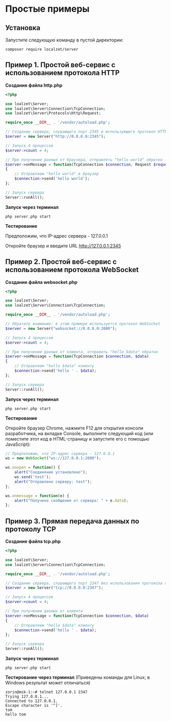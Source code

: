 # Простые примеры

## Установка

Запустите следующую команду в пустой директории:

`composer require localzet/server`

## Пример 1. Простой веб-сервис с использованием протокола HTTP

**Создание файла http.php**

```php
<?php

use loalzet\Server;
use loalzet\Server\Connection\TcpConnection;
use loalzet\Server\Protocols\Http\Request;

require_once __DIR__ . '/vendor/autoload.php';

// Создание сервера, слушающего порт 2345 и использующего протокол HTTP
$server = new Server("http://0.0.0.0:2345");

// Запуск 4 процессов
$server->count = 4;

// При получении данных от браузера, отправлять "hello world" обратно
$server->onMessage = function(TcpConnection $connection, Request $request)
{
    // Отправляем "hello world" в браузер
    $connection->send('hello world');
};

// Запуск сервера
Server::runAll();
```

**Запуск через терминал**
```shell
php server.php start
```

**Тестирование**

Предположим, что IP-адрес сервера - 127.0.0.1

Откройте браузер и введите URL http://127.0.0.1:2345

## Пример 2. Простой веб-сервис с использованием протокола WebSocket

**Создание файла websocket.php**

```php
<?php

use loalzet\Server;
use loalzet\Server\Connection\TcpConnection;

require_once __DIR__ . '/vendor/autoload.php';

// Обратите внимание: в этом примере используется протокол WebSocket
$server = new Server("websocket://0.0.0.0:2000");

// Запуск 4 процессов
$server->count = 4;

// При получении данных от клиента, отправить "hello $data" обратно
$server->onMessage = function(TcpConnection $connection, $data)
{
    // Отправляем "hello $data" клиенту
    $connection->send('hello ' . $data);
};

// Запуск сервера
Server::runAll();
```

**Запуск через терминал**
```shell
php server.php start
```

**Тестирование**

Откройте браузер Chrome, нажмите F12 для открытия консоли разработчика, на вкладке Console, выполните следующий код (или поместите этот код в HTML-страницу и запустите его с помощью JavaScript):

```javascript
// Предположим, что IP-адрес сервера - 127.0.0.1
ws = new WebSocket("ws://127.0.0.1:2000");

ws.onopen = function() {
    alert("Соединение установлено");
    ws.send('test');
    alert("Отправлено серверу: test");
};

ws.onmessage = function(e) {
    alert("Получено сообщение от сервера: " + e.data);
};
```

## Пример 3. Прямая передача данных по протоколу TCP

**Создание файла tcp.php**

```php
<?php

use loalzet\Server;
use loalzet\Server\Connection\TcpConnection;

require_once __DIR__ . '/vendor/autoload.php';

// Создание сервера, слушающего порт 2347 без использования протокола прикладного уровня
$server = new Server("tcp://0.0.0.0:2347");

// Запуск 4 процессов
$server->count = 4;

// При получении данных от клиента
$server->onMessage = function(TcpConnection $connection, $data)
{
    // Отправляем "hello $data" клиенту
    $connection->send('hello ' . $data);
};

// Запуск сервера
Server::runAll();
```

**Запуск через терминал**
```shell
php server.php start
```

**Тестирование через терминал**
(Приведены команды для Linux; в Windows результат может отличаться)
```shell
zorin@msk-1:~# telnet 127.0.0.1 2347
Trying 127.0.0.1...
Connected to 127.0.0.1.
Escape character is '^]'.
tom
hello tom
```
